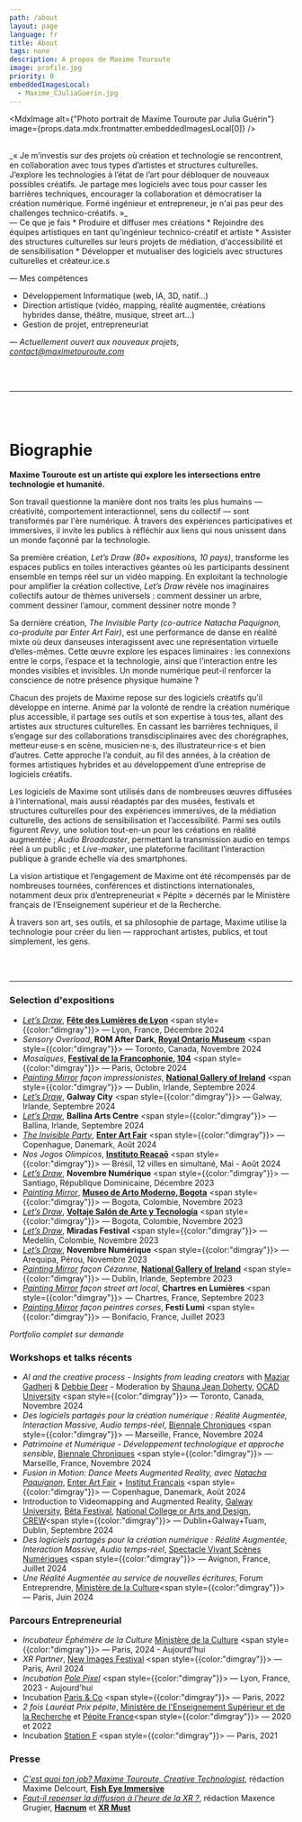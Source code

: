 ```yaml
---
path: /about
layout: page
language: fr
title: About
tags: none
description: A propos de Maxime Touroute
image: profile.jpg
priority: 0
embeddedImagesLocal:
  - Maxime_CJuliaGuerin.jpg
---
```


<MdxImage alt={"Photo portrait de Maxime Touroute par Julia Guérin"} image={props.data.mdx.frontmatter.embeddedImagesLocal[0]} />

<br/>
_« Je m’investis sur des projets où création et technologie se rencontrent, en collaboration avec tous types d’artistes et structures culturelles. J’explore les technologies à l’état de l’art pour débloquer de nouveaux possibles créatifs. Je partage mes logiciels avec tous pour casser les barrières techniques, encourager la collaboration et démocratiser la création numérique. Formé ingénieur et entrepreneur, je n'ai pas peur des challenges technico-créatifs. »_
<br/>
— Ce que je fais
* Produire et diffuser mes créations
* Rejoindre des équipes artistiques en tant qu'ingénieur technico-créatif et artiste
* Assister des structures culturelles sur leurs projets de médiation, d'accessibilité et de sensibilisation
* Développer et mutualiser des logiciels avec structures culturelles et créateur.ice.s

— Mes compétences
* Développement Informatique (web, IA, 3D, natif...)
* Direction artistique (vidéo, mapping, réalité augmentée, créations hybrides danse, théâtre, musique, street art...)
* Gestion de projet, entrepreneuriat

*— Actuellement ouvert aux nouveaux projets, [contact@maximetouroute.com](mailto:contact@maximetouroute.com)*

<br />
<br />

___

<br />
<br />


# Biographie 

**Maxime Touroute est un artiste qui explore les intersections entre technologie et humanité.**

Son travail questionne la manière dont nos traits les plus humains  — créativité, comportement interactionnel, sens du collectif — sont transformés par l'ère numérique. À travers des expériences participatives et immersives, il invite les publics à réfléchir aux liens qui nous unissent dans un monde façonné par la technologie.

Sa première création, *Let’s Draw* *(80+ expositions, 10 pays)*, transforme les espaces publics en toiles interactives géantes où les participants dessinent ensemble en temps réel sur un vidéo mapping. En exploitant la technologie pour amplifier la création collective, *Let’s Draw* révèle nos imaginaires collectifs autour de thèmes universels : comment dessiner un arbre, comment dessiner l’amour, comment dessiner notre monde ?

Sa dernière création, *The Invisible Party* *(co-autrice Natacha Paquignon, co-produite par Enter Art Fair)*, est une performance de danse en réalité mixte où deux danseuses interagissent avec une représentation virtuelle d’elles-mêmes. Cette œuvre explore les espaces liminaires : les connexions entre le corps, l’espace et la technologie, ainsi que l’interaction entre les mondes visibles et invisibles. Un monde numérique peut-il renforcer la conscience de notre présence physique humaine ?

Chacun des projets de Maxime repose sur des logiciels créatifs qu’il développe en interne. Animé par la volonté de rendre la création numérique plus accessible, il partage ses outils et son expertise à tous·tes, allant des artistes aux structures culturelles. En cassant les barrières techniques, il s’engage sur des collaborations transdisciplinaires avec des chorégraphes, metteur·euse·s en scène, musicien·ne·s, des illustrateur·rice·s et bien d’autres. Cette approche l’a conduit, au fil des années, à la création de formes artistiques hybrides et au développement d’une entreprise de logiciels créatifs.

Les logiciels de Maxime sont utilisés dans de nombreuses œuvres diffusées à l’international, mais aussi réadaptés par des musées, festivals et structures culturelles pour des expériences immersives, de la médiation culturelle, des actions de sensibilisation et l’accessibilité. Parmi ses outils figurent *Revy*, une solution tout-en-un pour les créations en réalité augmentée ; *Audio Broadcaster*, permettant la transmission audio en temps réel à un public ; et *Live-maker*, une plateforme facilitant l’interaction publique à grande échelle via des smartphones.

La vision artistique et l’engagement de Maxime ont été récompensés par de nombreuses tournées, conférences et distinctions internationales, notamment deux prix d’entrepreneuriat « Pépite » décernés par le Ministère français de l’Enseignement supérieur et de la Recherche.

À travers son art, ses outils, et sa philosophie de partage, Maxime utilise la technologie pour créer du lien — rapprochant artistes, publics, et tout simplement, les gens.

<br />
<br />

---
  
  
### Selection d'expositions 
- _[Let’s Draw](/livedrawing#content)_, **[Fête des Lumières de Lyon](https://www.fetedeslumieres.lyon.fr/fr)** <span style={{color:"dimgray"}}> — Lyon, France, Décembre 2024</span>
- _Sensory Overload_, **ROM After Dark, [Royal Ontario Museum](https://www.rom.on.ca/)** <span style={{color:"dimgray"}}> — Toronto, Canada, Novembre 2024</span>
- _Mosaïques_, **[Festival de la Francophonie](https://francophonie2024.gouv.fr/refaire-le-monde-le-festival-de-la-francophonie/index.html), [104](https://www.104.fr/)** <span style={{color:"dimgray"}}> — Paris, Octobre 2024</span>
- _[Painting Mirror](/painting-mirror#content) façon impressionistes_, **[National Gallery of Ireland](https://www.nationalgallery.ie/)** <span style={{color:"dimgray"}}> — Dublin, Irlande, Septembre 2024</span>
- _[Let’s Draw](/livedrawing#content)_, **Galway City** <span style={{color:"dimgray"}}> — Galway, Irlande, Septembre 2024</span>
- _[Let’s Draw](/livedrawing#content)_, **Ballina Arts Centre** <span style={{color:"dimgray"}}> — Ballina, Irlande, Septembre 2024</span>
- _[The Invisible Party](/the-invisible-party#content)_, **[Enter Art Fair](https://www.enterartfair.com/)** <span style={{color:"dimgray"}}> — Copenhague, Danemark, Août 2024</span>
- _Nos Jogos Olimpicos_, **[Instituto Reaçaō](https://institutoreacao.org.br/)** <span style={{color:"dimgray"}}> — Brésil, 12 villes en simultané, Mai - Août 2024</span>
- _[Let’s Draw](/livedrawing#content)_, **Novembre Numérique** <span style={{color:"dimgray"}}> — Santiago, République Dominicaine, Décembre 2023</span>
- _[Painting Mirror](/painting-mirror#content)_, **[Museo de Arto Moderno, Bogota](https://www.mambogota.com/en/)** <span style={{color:"dimgray"}}> — Bogota, Colombie, Novembre 2023</span>
- _[Let’s Draw](/livedrawing#content)_, **[Voltaje Salón de Arte y Tecnología](https://voltaje.co/)** <span style={{color:"dimgray"}}> — Bogota, Colombie, Novembre 2023</span>
- _[Let’s Draw](/livedrawing#content)_, **Miradas Festival** <span style={{color:"dimgray"}}> — Medellín, Colombie, Novembre 2023</span>
- _[Let’s Draw](/livedrawing#content)_, **Novembre Numérique** <span style={{color:"dimgray"}}> — Arequipa, Pérou, Novembre 2023</span>
- _[Painting Mirror](/painting-mirror#content) façon Cézanne_, **[National Gallery of Ireland](https://www.nationalgallery.ie/)** <span style={{color:"dimgray"}}> — Dublin, Irlande, Septembre 2023</span>
- _[Painting Mirror](/painting-mirror#content) façon street art local_, **Chartres en Lumières** <span style={{color:"dimgray"}}> — Chartres, France, Septembre 2023</span>
- _[Painting Mirror](/painting-mirror#content) façon peintres corses_, **Festi Lumi** <span style={{color:"dimgray"}}> — Bonifacio, France, Juillet 2023</span>

_Portfolio complet sur demande_


### Workshops et talks récents

- _AI and the creative process - Insights from leading creators_ with [Maziar Gadheri](https://maziart.ca/) & [Debbie Deer](https://www.debbiedeerproductions.com/) - Moderation by [Shauna Jean Doherty](https://www.shaunajeandoherty.com/), [OCAD University](https://www.ocadu.ca/) <span style={{color:"dimgray"}}> — Toronto, Canada, Novembre 2024</span> 
- _Des logiciels partagés pour la création numérique : Réalité Augmentée, Interaction Massive, Audio temps-réel_, [Biennale Chroniques](https://chroniques.org/rendez-vous/biennale-2024/) <span style={{color:"dimgray"}}> — Marseille, France, Novembre 2024</span>
- _Patrimoine et Numérique - Développement technologique et approche sensible_, [Biennale Chroniques](https://chroniques.org/rendez-vous/biennale-2024/) <span style={{color:"dimgray"}}> — Marseille, France, Novembre 2024</span> 
- _Fusion in Motion: Dance Meets Augmented Reality, avec [Natacha Paquignon](https://natachapaquignon.com)_, [Enter Art Fair](https://www.enterartfair.com/) + [Institut Français](https://institutfrancais.dk/fr) <span style={{color:"dimgray"}}> — Copenhague, Danemark, Août 2024</span> 
- Introduction to Videomapping and Augmented Reality, [Galway University](https://www.universityofgalway.ie/), [Bêta Festival](https://betafestival.ie/), [National College or Arts and Design](https://www.ncad.ie/), [CREW](https://crewdigital.ie/)<span style={{color:"dimgray"}}> — Dublin+Galway+Tuam, Dublin, Septembre 2024</span> 
- _Des logiciels partagés pour la création numérique : Réalité Augmentée, Interaction Massive, Audio temps-réel_, [Spectacle Vivant Scènes Numériques](https://spectaclevivant-scenesnumeriques.fr/) <span style={{color:"dimgray"}}> — Avignon, France, Juillet 2024</span>
- _Une Réalité Augmentée au service de nouvelles écritures_, Forum Entreprendre, [Ministère de la Culture](https://www.culture.gouv.fr/)<span style={{color:"dimgray"}}> — Paris, Juin 2024</span> 


### Parcours Entrepreneurial

- _Incubateur Éphémère de la Culture_ [Ministère de la Culture](https://www.culture.gouv.fr/) <span style={{color:"dimgray"}}> — Paris, 2024 - Aujourd'hui</span> 
- _XR Partner_, [New Images Festival](https://newimages-hub.com/en/)  <span style={{color:"dimgray"}}> — Paris, Avril 2024</span> 
- _Incubation [Pole Pixel](https://polepixel.fr/)_  <span style={{color:"dimgray"}}> — Lyon, France, 2023 - Aujourd'hui</span> 
- Incubation [Paris & Co](https://www.parisandco.com/) <span style={{color:"dimgray"}}> — Paris, 2022</span> 
- _2 fois Lauréat Prix pépite_, [Ministère de l'Enseignement Supérieur et de la Recherche](https://www.enseignementsup-recherche.gouv.fr/fr) et [Pépite France](https://www.pepite-france.fr/)<span style={{color:"dimgray"}}> — 2020 et 2022</span> 
- Incubation [Station F](https://stationf.co/) <span style={{color:"dimgray"}}> — Paris, 2021</span> 

### Presse

- _[C'est quoi ton job? Maxime Touroute, Creative Technologist](https://fisheyeimmersive.com/article/cest-quoi-ton-job-maxime-touroute-creative-technologist/)_, rédaction Maxime Delcourt, **[Fish Eye Immersive](https://fisheyeimmersive.com/)**
- _[Faut-il repenser la diffusion à l'heure de la XR ?](https://hacnum.org/hacnumedia/faut-il-repenser-la-diffusion-a-lheure-de-la-xr/)_, rédaction Maxence Grugier, **[Hacnum](https://hacnum.org/)** et **[XR Must](https://xrmust.com/)**